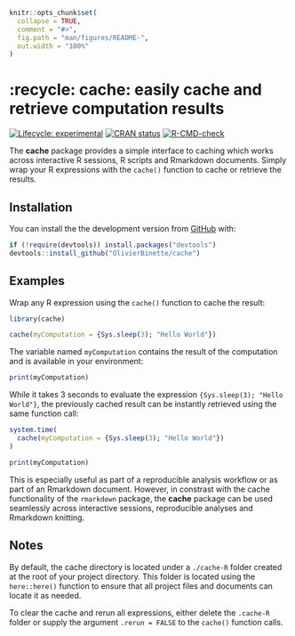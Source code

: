 <!-- README.md is generated from README.Rmd. Please edit that file -->

```r
knitr::opts_chunk$set(
  collapse = TRUE,
  comment = "#>",
  fig.path = "man/figures/README-",
  out.width = "100%"
)
```

# :recycle: **cache**: easily cache and retrieve computation results

<!-- badges: start -->
[![Lifecycle: experimental](https://img.shields.io/badge/lifecycle-experimental-orange.svg)](https://lifecycle.r-lib.org/articles/stages.html#experimental)
[![CRAN status](https://www.r-pkg.org/badges/version/cache)](https://CRAN.R-project.org/package=cache)
[![R-CMD-check](https://github.com/OlivierBinette/cache/workflows/R-CMD-check/badge.svg)](https://github.com/OlivierBinette/cache/actions)
<!-- badges: end -->

The **cache** package provides a simple interface to caching which works across interactive R sessions, R scripts and Rmarkdown documents. Simply wrap your R expressions with the `cache()` function to cache or retrieve the results.

## Installation

You can install the the development version from [GitHub](https://github.com/) with:

``` r
if (!require(devtools)) install.packages("devtools")
devtools::install_github("OlivierBinette/cache")
```

## Examples

Wrap any R expression using the `cache()` function to cache the result:

```r
library(cache)

cache(myComputation = {Sys.sleep(3); "Hello World"})
```

The variable named `myComputation` contains the result of the computation and is available in your environment:

```r
print(myComputation)
```

While it takes 3 seconds to evaluate the expression `{Sys.sleep(3); "Hello World"}`, the previously cached result can be instantly retrieved using the same function call:

```r
system.time(
  cache(myComputation = {Sys.sleep(3); "Hello World"})
)

print(myComputation)
```

This is especially useful as part of a reproducible analysis workflow or as part of an Rmarkdown document. However, in constrast with the cache functionality of the `rmarkdown` package, the **cache** package can be used seamlessly across interactive sessions, reproducible analyses and Rmarkdown knitting.

## Notes

By default, the cache directory is located under a `./cache-R` folder created at the root of your project directory. This folder is located using the `here::here()` function to ensure that all project files and documents can locate it as needed.

To clear the cache and rerun all expressions, either delete the `.cache-R` folder or supply the argument `.rerun = FALSE` to the `cache()` function calls.